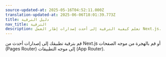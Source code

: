 ```yaml
---
source-updated-at: 2025-05-16T04:52:11.000Z
translation-updated-at: 2025-06-06T18:01:39.773Z
title: دليل الترقية
nav_title: الترقية
description: تعلم كيفية الترقية إلى أحدث إصدارات إطار العمل Next.js.
---
```


قم بترقية تطبيقك إلى إصدارات أحدث من Next.js أو قم بالهجرة من موجه الصفحات (Pages Router) إلى موجه التطبيقات (App Router).